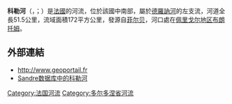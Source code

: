 {{noteTA
|G1=法国地名
|G2=单位
}}
{{Infobox river
| name                = 科勒河
| native_name         = Côle
| image               = Côle Condat-sur-Trincou Valade (1).JPG
| image_size          = 
| image_caption       = 流经[[特兰库河畔孔达|特兰库河畔孔达]]的科勒河
| map                 = Côle.png
| map_caption         = 科勒河流域图
| source1_location    = [[菲尔贝|菲尔贝]]
| source1_coordinates = {{coord|45|34|57|N|0|57|58|E}}
| source1_elevation   = 370米
| mouth_location      = [[佩里戈尔地区布朗托姆|佩里戈尔地区布朗托姆]]
| mouth_coordinates   = {{coord|45|22|9|N|0|41|5|E}}
| mouth_elevation     = 105米
| progression         = {{RDronne}}
| subdivision_type1   = [[世界政區索引|国家]]
| subdivision_name1   = {{FR}}
| length              = {{convert|51.5|km|mi|abbr=on}}
| discharge1_avg      = 
| basin_size          = {{convert|172|km2|mi2|abbr=on}}
}}
'''科勒河'''（{{lang-fr|Côle}}，{{IPA-fr|kol}}；{{lang-oc|Còla}}）是[[法國|法國]]的河流，位於該國中南部，屬於[[德羅訥河|德羅訥河]]的左支流，河道全長51.5公里，流域面積172平方公里，發源自[[菲尔贝|菲尔贝]]，河口處在[[佩里戈尔地区布朗托姆|佩里戈尔地区布朗托姆]]。

==外部連結==
*http://www.geoportail.fr
*[http://sandre.eaufrance.fr/app/chainage/courdo/htm/P70-0400.php?cg=P70-0400 Sandre数据库中的科勒河]

{{France-geo-stub}}
{{Authority control}}
{{DEFAULTSORT:Côle}}
[[Category:法国河流|Category:法国河流]]
[[Category:多尔多涅省河流|Category:多尔多涅省河流]]